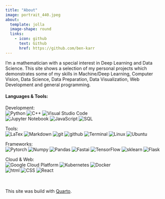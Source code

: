 ```yaml
---
title: "About"
image: portrait_440.jpeg
about:
  template: jolla
  image-shape: round
  links:
    - icon: github
      text: Github
      href: https://github.com/ben-karr
---
```


I'm a mathematician with a special interest in Deep Learning and Data Science. This site shows a selection of my personal projects which demonstrates some of my skills in Machine/Deep Learning, Computer Vision, Data Science, Data Preparation, Data Visualization, Web Development and general programming.

#### Languages & Tools:

::::: {.grid}

::: {.feature .g-col-12 .g-col-sm-6 .card}
Development:<br>
<img title="Python" alt="Python" class="icon" src="https://raw.githubusercontent.com/github/explore/80688e429a7d4ef2fca1e82350fe8e3517d3494d/topics/python/python.png" />
<img title="C++" alt="C++" class="icon" src="https://raw.githubusercontent.com/isocpp/logos/master/cpp_logo.png"/>
<img title="VS Code" alt="Visual Studio Code" class="icon" src="https://raw.githubusercontent.com/github/explore/80688e429a7d4ef2fca1e82350fe8e3517d3494d/topics/visual-studio-code/visual-studio-code.png" />
<br>
<img title="Jupyter Notebooks" alt="Jupyter Notebook" class="icon" src="https://raw.githubusercontent.com/github/explore/80688e429a7d4ef2fca1e82350fe8e3517d3494d/topics/jupyter-notebook/jupyter-notebook.png" />
<img title="Java Script" alt="JavaScript" class="icon" src="https://raw.githubusercontent.com/github/explore/80688e429a7d4ef2fca1e82350fe8e3517d3494d/topics/javascript/javascript.png" />
<img title="SQL" alt="SQL" class="icon" src="https://avatars.githubusercontent.com/u/177543?s=200&v=4" />
:::

::: {.feature .g-col-12 .g-col-sm-6 .card}
Tools:<br>
<img title="LaTex" alt="LaTex" class="icon" src="https://raw.githubusercontent.com/github/explore/80688e429a7d4ef2fca1e82350fe8e3517d3494d/topics/latex/latex.png" />
<img title="Markdown" alt="Markdown" class="icon" src="https://upload.wikimedia.org/wikipedia/commons/thumb/4/48/Markdown-mark.svg/208px-Markdown-mark.svg.png" />
<img title="git"  alt="git" class="icon" src="https://upload.wikimedia.org/wikipedia/commons/thumb/e/e0/Git-logo.svg/512px-Git-logo.svg.png" />
<img title="github" alt="github" class="icon" src="https://raw.githubusercontent.com/github/explore/80688e429a7d4ef2fca1e82350fe8e3517d3494d/topics/github-api/github-api.png" />
<img  title="Terminal" alt="Terminal" class="icon" src="https://raw.githubusercontent.com/github/explore/80688e429a7d4ef2fca1e82350fe8e3517d3494d/topics/terminal/terminal.png" />
<img  title="Linux" alt="Linux" class="icon" src="https://upload.wikimedia.org/wikipedia/commons/thumb/3/35/Tux.svg/506px-Tux.svg.png" />
<img  title="Ubuntu" alt="Ubuntu" class="icon" src="https://raw.githubusercontent.com/github/explore/80688e429a7d4ef2fca1e82350fe8e3517d3494d/topics/ubuntu/ubuntu.png" />
:::

::: {.feature .g-col-12 .g-col-sm-6 .card}
Frameworks:<br>
<img title="Pytorch" alt="Pytorch" class="icon" src="https://upload.wikimedia.org/wikipedia/commons/thumb/1/10/PyTorch_logo_icon.svg/198px-PyTorch_logo_icon.svg.png"/>
<img title="Numpy" alt="Numpy" class="icon" src="https://numpy.org/images/logo.svg"/>
<img title="Pandas" alt="Pandas" class="icon" src=" https://pandas.pydata.org/static/img/pandas_mark.svg"/>
<img title="Fastai" alt="Fastai" class="icon" src="https://raw.githubusercontent.com/fastai/logos/main/fastai_small.png"/>
<img title="TensorFlow" alt="TensorFlow" class="icon" src="https://raw.githubusercontent.com/github/explore/80688e429a7d4ef2fca1e82350fe8e3517d3494d/topics/tensorflow/tensorflow.png"/>
<img title="scikit-learn" alt="sklearn" class="icon" src="https://upload.wikimedia.org/wikipedia/commons/thumb/0/05/Scikit_learn_logo_small.svg/260px-Scikit_learn_logo_small.svg.png"/>
<img title="Flask" alt="Flask" class="icon" src="https://raw.githubusercontent.com/github/explore/80688e429a7d4ef2fca1e82350fe8e3517d3494d/topics/flask/flask.png" />
:::

::: {.feature .g-col-12 .g-col-sm-6 .card}
Cloud & Web:<br>
<img title="Google Cloud Platform" alt="Google Cloud Platform" class="icon" src="https://upload.wikimedia.org/wikipedia/commons/thumb/0/01/Google-cloud-platform.svg/240px-Google-cloud-platform.svg.png"/>
<img title="Kubernetes" alt="Kubernetes" class="icon" src="https://upload.wikimedia.org/wikipedia/commons/thumb/3/39/Kubernetes_logo_without_workmark.svg/247px-Kubernetes_logo_without_workmark.svg.png" />
<img title="Docker" alt="Docker" class="icon" src="https://raw.githubusercontent.com/github/explore/80688e429a7d4ef2fca1e82350fe8e3517d3494d/topics/docker/docker.png" />
<br>
<img title="html" alt="html" class="icon" src="https://raw.githubusercontent.com/github/explore/80688e429a7d4ef2fca1e82350fe8e3517d3494d/topics/html/html.png" />
<img title="CSS" alt="CSS" class="icon" src="https://raw.githubusercontent.com/github/explore/80688e429a7d4ef2fca1e82350fe8e3517d3494d/topics/css/css.png" />
<img title="React" alt="React" class="icon" src="https://upload.wikimedia.org/wikipedia/commons/thumb/a/a7/React-icon.svg/270px-React-icon.svg.png" />
:::

:::::
 <br/>
 <br/>
This site was build with [Quarto](https://quarto.org).